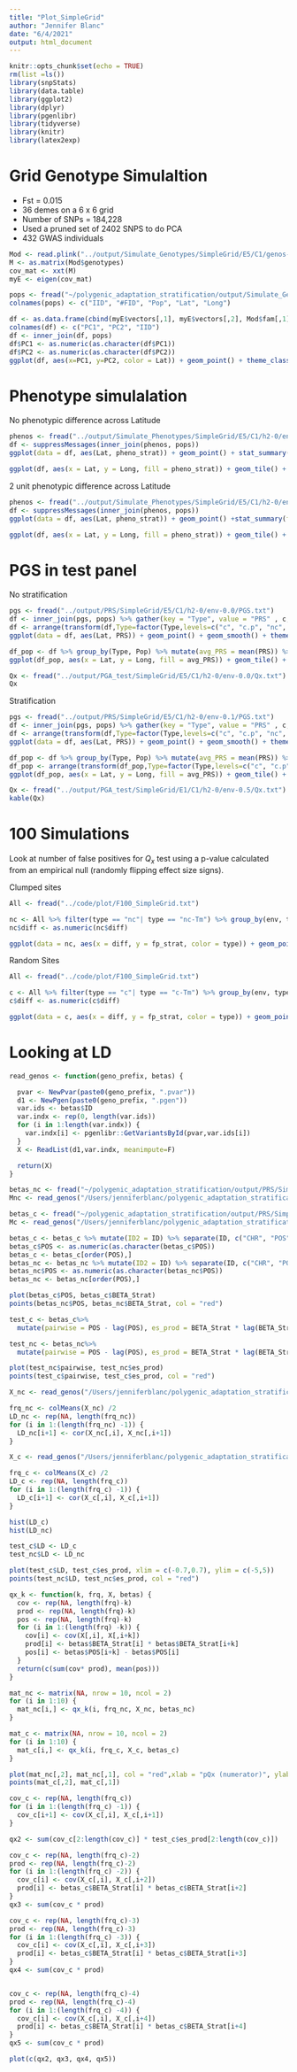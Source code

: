 ```yaml
---
title: "Plot_SimpleGrid"
author: "Jennifer Blanc"
date: "6/4/2021"
output: html_document
---
```


```r
knitr::opts_chunk$set(echo = TRUE)
rm(list =ls())
library(snpStats)
library(data.table)
library(ggplot2)
library(dplyr)
library(pgenlibr)
library(tidyverse)
library(knitr)
library(latex2exp)
```


# Grid Genotype Simulaltion 

* Fst = 0.015  
* 36 demes on a 6 x 6 grid  
* Number of SNPs = 184,228  
* Used a pruned set of 2402 SNPS to do PCA  
* 432 GWAS individuals 


```r
Mod <- read.plink("../output/Simulate_Genotypes/SimpleGrid/E5/C1/genos-gwas_common.cmpruned.b")
M <- as.matrix(Mod$genotypes) 
cov_mat <- xxt(M)
myE <- eigen(cov_mat)

pops <- fread("~/polygenic_adaptation_stratification/output/Simulate_Genotypes/SimpleGrid/E5/genos.pop")
colnames(pops) <- c("IID", "#FID", "Pop", "Lat", "Long")

df <- as.data.frame(cbind(myE$vectors[,1], myE$vectors[,2], Mod$fam[,1]))
colnames(df) <- c("PC1", "PC2", "IID")
df <- inner_join(df, pops)
df$PC1 <- as.numeric(as.character(df$PC1))
df$PC2 <- as.numeric(as.character(df$PC2))
ggplot(df, aes(x=PC1, y=PC2, color = Lat)) + geom_point() + theme_classic()
```

# Phenotype simulalation 

No phenotypic difference across Latitude 
```r
phenos <- fread("../output/Simulate_Phenotypes/SimpleGrid/E5/C1/h2-0/env-0.0/genos-gwas_common.phenos.txt")
df <- suppressMessages(inner_join(phenos, pops))
ggplot(data = df, aes(Lat, pheno_strat)) + geom_point() + stat_summary(fun.y=mean, colour="red", geom="line", size = 1)+ theme_bw() + ylab("Phenotype")
```

```r
ggplot(df, aes(x = Lat, y = Long, fill = pheno_strat)) + geom_tile() + theme_classic() +  theme(panel.border = element_rect(colour = "black", fill=NA, size=1)) + scale_fill_gradient2(low = "red", high = "blue", mid = "white")
```

2 unit phenotypic difference across Latitude
```r
phenos <- fread("../output/Simulate_Phenotypes/SimpleGrid/E5/C1/h2-0/env-0.1/genos-gwas_common.phenos.txt")
df <- suppressMessages(inner_join(phenos, pops))
ggplot(data = df, aes(Lat, pheno_strat)) + geom_point() +stat_summary(fun.y=mean, colour="red", geom="line", size = 3) + theme_bw() + ylab("Phenotype")
```

```r
ggplot(df, aes(x = Lat, y = Long, fill = pheno_strat)) + geom_tile() + theme_classic() +  theme(panel.border = element_rect(colour = "black", fill=NA, size=1)) + scale_fill_gradient2(low = "red", high = "blue", mid = "white")
```


# PGS in test panel 

No stratification
```r
pgs <- fread("../output/PRS/SimpleGrid/E5/C1/h2-0/env-0.0/PGS.txt")
df <- inner_join(pgs, pops) %>% gather(key = "Type", value = "PRS" , c, c.p, nc, c_Tm, c.p_Tm, nc_Tm)
df <- arrange(transform(df,Type=factor(Type,levels=c("c", "c.p", "nc", "c_Tm", "c.p_Tm", "nc_Tm"))),Type)
ggplot(data = df, aes(Lat, PRS)) + geom_point() + geom_smooth() + theme_bw()  + facet_wrap(~Type)
```

```r
df_pop <- df %>% group_by(Type, Pop) %>% mutate(avg_PRS = mean(PRS)) %>% ungroup()
ggplot(df_pop, aes(x = Lat, y = Long, fill = avg_PRS)) + geom_tile() + facet_wrap(~Type) + theme_classic() +  theme(panel.border = element_rect(colour = "black", fill=NA, size=1)) + scale_fill_gradient2(low = "red", high = "blue", mid = "white")
```

```r
Qx <- fread("../output/PGA_test/SimpleGrid/E5/C1/h2-0/env-0.0/Qx.txt")
Qx
```


Stratification
```r
pgs <- fread("../output/PRS/SimpleGrid/E5/C1/h2-0/env-0.1/PGS.txt")
df <- inner_join(pgs, pops) %>% gather(key = "Type", value = "PRS" , c, c.p, nc, c_Tm, c.p_Tm, nc_Tm)
df <- arrange(transform(df,Type=factor(Type,levels=c("c", "c.p", "nc", "c_Tm", "c.p_Tm", "nc_Tm"))),Type)
ggplot(data = df, aes(Lat, PRS)) + geom_point() + geom_smooth() + theme_bw()  + facet_wrap(~Type)
```

```r
df_pop <- df %>% group_by(Type, Pop) %>% mutate(avg_PRS = mean(PRS)) %>% ungroup()
df_pop <- arrange(transform(df_pop,Type=factor(Type,levels=c("c", "c.p", "nc", "c_Tm", "c.p_Tm", "nc_Tm"))),Type)
ggplot(df_pop, aes(x = Lat, y = Long, fill = avg_PRS)) + geom_tile() + facet_wrap(~Type) + theme_classic() +  theme(panel.border = element_rect(colour = "black", fill=NA, size=1)) + scale_fill_gradient2(low = "red", high = "blue", mid = "white")
```

```r
Qx <- fread("../output/PGA_test/SimpleGrid/E1/C1/h2-0/env-0.5/Qx.txt")
kable(Qx)
```

# 100 Simulations 

Look at number of false positives for $Q_x$ test using a p-value calculated from an empirical null (randomly flipping effect size signs).  

Clumped sites
```r
All <- fread("../code/plot/F100_SimpleGrid.txt")

nc <- All %>% filter(type == "nc"| type == "nc-Tm") %>% group_by(env, type, case) %>% summarise(fp_strat = sum(`P-EN` < 0.05)/ n(), avg_Ax = mean(Ax)) %>% separate(env, c("env", "diff"), "-") %>% filter(case == "C1")
nc$diff <- as.numeric(nc$diff)

ggplot(data = nc, aes(x = diff, y = fp_strat, color = type)) + geom_point(size =3) + xlab("Env Shift") + ylab("False Postive Rate") + theme_classic(base_size = 14) + scale_color_manual(values = c("goldenrod2", "navy"), labels = unname(TeX(c("No covariate", " Including $T^{GWAS}")))) + theme(panel.border = element_rect(colour = "black", fill=NA, size=1)) + ylim(0,1) + labs(colour="GWAS") + theme(legend.text.align = 0) + geom_hline(yintercept = 0.05, color = "red")
```

Random Sites
```r
All <- fread("../code/plot/F100_SimpleGrid.txt")

c <- All %>% filter(type == "c"| type == "c-Tm") %>% group_by(env, type, case) %>% summarise(fp_strat = sum(`P-EN` < 0.05)/ n(), avg_Ax = mean(Ax)) %>% separate(env, c("env", "diff"), "-") %>% filter(case == "C1")
c$diff <- as.numeric(c$diff)

ggplot(data = c, aes(x = diff, y = fp_strat, color = type)) + geom_point(size =3) + xlab("Env Shift") + ylab("False Postive Rate") + theme_classic(base_size = 14) + scale_color_manual(values = c("goldenrod2", "navy"), labels = unname(TeX(c("No covariate", " Including $T^{GWAS}")))) + theme(panel.border = element_rect(colour = "black", fill=NA, size=1)) + ylim(0,1) + labs(colour="GWAS") + theme(legend.text.align = 0) + geom_hline(yintercept = 0.05, color = "red")
```


# Looking at LD 

```r
read_genos <- function(geno_prefix, betas) {

  pvar <- NewPvar(paste0(geno_prefix, ".pvar"))
  d1 <- NewPgen(paste0(geno_prefix, ".pgen"))
  var.ids <- betas$ID
  var.indx <- rep(0, length(var.ids))
  for (i in 1:length(var.indx)) {
    var.indx[i] <- pgenlibr::GetVariantsById(pvar,var.ids[i])
  }
  X <- ReadList(d1,var.indx, meanimpute=F)

  return(X)
}
```

```r
betas_nc <- fread("~/polygenic_adaptation_stratification/output/PRS/SimpleGrid/E1/C1/h2-0/env-0.0/genos-gwas_common.nc.betas")
Mnc <- read_genos("/Users/jenniferblanc/polygenic_adaptation_stratification/output/Simulate_Genotypes/SimpleGrid/E1/C1/genos-gwas_common", betas_nc)

betas_c <- fread("~/polygenic_adaptation_stratification/output/PRS/SimpleGrid/E1/C1/h2-0/env-0.0/genos-gwas_common.c.betas")
Mc <- read_genos("/Users/jenniferblanc/polygenic_adaptation_stratification/output/Simulate_Genotypes/SimpleGrid/E1/C1/genos-gwas_common", betas_c)
```



```r
betas_c <- betas_c %>% mutate(ID2 = ID) %>% separate(ID, c("CHR", "POS", "A", "B"), "_") %>% filter(CHR == 1) %>% mutate(ID = ID2)
betas_c$POS <- as.numeric(as.character(betas_c$POS))
betas_c <- betas_c[order(POS),]
betas_nc <- betas_nc %>% mutate(ID2 = ID) %>% separate(ID, c("CHR", "POS", "A", "B"), "_") %>% filter(CHR == 1) %>% mutate(ID = ID2)
betas_nc$POS <- as.numeric(as.character(betas_nc$POS))
betas_nc <- betas_nc[order(POS),]

plot(betas_c$POS, betas_c$BETA_Strat)
points(betas_nc$POS, betas_nc$BETA_Strat, col = "red")
```


```r
test_c <- betas_c%>% 
  mutate(pairwise = POS - lag(POS), es_prod = BETA_Strat * lag(BETA_Strat))

test_nc <- betas_nc%>% 
  mutate(pairwise = POS - lag(POS), es_prod = BETA_Strat * lag(BETA_Strat))

plot(test_nc$pairwise, test_nc$es_prod)
points(test_c$pairwise, test_c$es_prod, col = "red")
```

```r
X_nc <- read_genos("/Users/jenniferblanc/polygenic_adaptation_stratification/output/Simulate_Genotypes/SimpleGrid/E1/C1/genos-test_common",  betas = betas_nc)

frq_nc <- colMeans(X_nc) /2
LD_nc <- rep(NA, length(frq_nc))
for (i in 1:(length(frq_nc) -1)) {
  LD_nc[i+1] <- cor(X_nc[,i], X_nc[,i+1]) 
}

X_c <- read_genos("/Users/jenniferblanc/polygenic_adaptation_stratification/output/Simulate_Genotypes/SimpleGrid/E1/C1/genos-test_common",  betas = betas_c)

frq_c <- colMeans(X_c) /2
LD_c <- rep(NA, length(frq_c))
for (i in 1:(length(frq_c) -1)) {
  LD_c[i+1] <- cor(X_c[,i], X_c[,i+1]) 
}

hist(LD_c)
hist(LD_nc)
```

```r
test_c$LD <- LD_c
test_nc$LD <- LD_nc

plot(test_c$LD, test_c$es_prod, xlim = c(-0.7,0.7), ylim = c(-5,5))
points(test_nc$LD, test_nc$es_prod, col = "red")
```


```r
qx_k <- function(k, frq, X, betas) {
  cov <- rep(NA, length(frq)-k)
  prod <- rep(NA, length(frq)-k)
  pos <- rep(NA, length(frq)-k)
  for (i in 1:(length(frq) -k)) {
    cov[i] <- cov(X[,i], X[,i+k]) 
    prod[i] <- betas$BETA_Strat[i] * betas$BETA_Strat[i+k]
    pos[i] <- betas$POS[i+k] - betas$POS[i]
  }
  return(c(sum(cov* prod), mean(pos)))
}

mat_nc <- matrix(NA, nrow = 10, ncol = 2)
for (i in 1:10) {
  mat_nc[i,] <- qx_k(i, frq_nc, X_nc, betas_nc)
}

mat_c <- matrix(NA, nrow = 10, ncol = 2)
for (i in 1:10) {
  mat_c[i,] <- qx_k(i, frq_c, X_c, betas_c)
}
```

```r
plot(mat_nc[,2], mat_nc[,1], col = "red",xlab = "pQx (numerator)", ylab = "avg. physical distance" )
points(mat_c[,2], mat_c[,1])
```

```r
cov_c <- rep(NA, length(frq_c))
for (i in 1:(length(frq_c) -1)) {
  cov_c[i+1] <- cov(X_c[,i], X_c[,i+1]) 
}

qx2 <- sum(cov_c[2:length(cov_c)] * test_c$es_prod[2:length(cov_c)])

cov_c <- rep(NA, length(frq_c)-2)
prod <- rep(NA, length(frq_c)-2)
for (i in 1:(length(frq_c) -2)) {
  cov_c[i] <- cov(X_c[,i], X_c[,i+2]) 
  prod[i] <- betas_c$BETA_Strat[i] * betas_c$BETA_Strat[i+2]
}
qx3 <- sum(cov_c * prod)

cov_c <- rep(NA, length(frq_c)-3)
prod <- rep(NA, length(frq_c)-3)
for (i in 1:(length(frq_c) -3)) {
  cov_c[i] <- cov(X_c[,i], X_c[,i+3]) 
  prod[i] <- betas_c$BETA_Strat[i] * betas_c$BETA_Strat[i+3]
}
qx4 <- sum(cov_c * prod)


cov_c <- rep(NA, length(frq_c)-4)
prod <- rep(NA, length(frq_c)-4)
for (i in 1:(length(frq_c) -4)) {
  cov_c[i] <- cov(X_c[,i], X_c[,i+4]) 
  prod[i] <- betas_c$BETA_Strat[i] * betas_c$BETA_Strat[i+4]
}
qx5 <- sum(cov_c * prod)
```

```r
plot(c(qx2, qx3, qx4, qx5))
```
